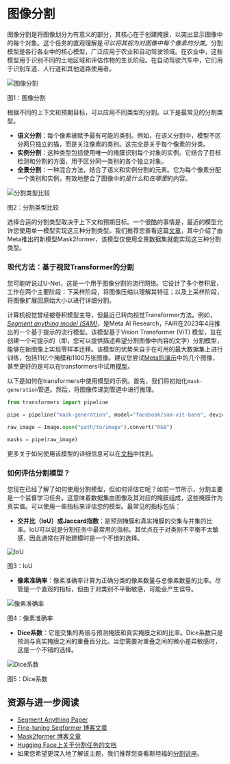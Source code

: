 # 图像分割

图像分割是将图像划分为有意义的部分，其核心在于创建掩膜，以突出显示图像中的每个对象。这个任务的直观理解是*可以将其视为对图像中每个像素的分类*。分割模型是各行各业中的核心模型，广泛应用于农业和自动驾驶领域。在农业中，这些模型用于识别不同的土地区域和评估作物的生长阶段。在自动驾驶汽车中，它们用于识别车道、人行道和其他道路使用者。

<div class="flex justify-center">
    <img src="https://huggingface.co/datasets/hf-vision/course-assets/resolve/main/segmentation-example.png" alt="图像分割">
<p>图1：图像分割</p>
</div>

根据不同的上下文和预期目标，可以应用不同类型的分割。以下是最常见的分割类型。
- **语义分割**：每个像素被赋予最有可能的类别。例如，在语义分割中，模型不区分两只独立的猫，而是关注像素的类别。这完全是关于每个像素的分类。
- **实例分割**：这种类型包括使用唯一的掩膜识别每个对象的实例。它结合了目标检测和分割的方面，用于区分同一类别的各个独立对象。
- **全景分割**：一种混合方法，结合了语义和实例分割的元素。它为每个像素分配一个类别和实例，有效地整合了图像中的*是什么*和*在哪里*的内容。

<div class="flex justify-center">
    <img src="https://huggingface.co/datasets/hf-vision/course-assets/resolve/main/segmentation-types.png" alt="分割类型比较">
<p>图2：分割类型比较</p>
</div>

选择合适的分割类型取决于上下文和预期目标。一个很酷的事情是，最近的模型允许您使用单一模型实现这三种分割类型。我们推荐您查看这篇[文章](https://huggingface.co/blog/mask2former)，其中介绍了由Meta推出的新模型Mask2former，该模型仅使用全景数据集就能实现这三种分割类型。

### 现代方法：基于视觉Transformer的分割

您可能听说过U-Net，这是一个用于图像分割的流行网络。它设计了多个卷积层，工作在两个主要阶段：下采样阶段，将图像压缩以理解其特征；以及上采样阶段，将图像扩展回原始大小以进行详细分割。

计算机视觉曾经被卷积模型主导，但最近已转向视觉Transformer方法。例如，*[Segment anything model (SAM)](https://arxiv.org/abs/2304.02643)*，是Meta AI Research，FAIR在2023年4月推出的一个基于提示的流行模型。该模型基于Vision Transformer (ViT) 模型，旨在创建一个可提示的（即，您可以提供描述希望分割图像中内容的文字）分割模型，能够在新图像上实现零样本迁移。该模型的优势来自于在可用的最大数据集上进行训练，包括11亿个掩膜和1100万张图像。建议您尝试[Meta的演示](https://segment-anything.com/)中的几个图像，甚至更好的是可以在transformers中试用[模型](https://huggingface.co/ybelkada/segment-anything)。

以下是如何在transformers中使用模型的示例。首先，我们将初始化`mask-generation`管道。然后，将图像传递到管道中进行推理。

```python
from transformers import pipeline

pipe = pipeline("mask-generation", model="facebook/sam-vit-base", device=0)

raw_image = Image.open("path/to/image").convert("RGB")

masks = pipe(raw_image)
```

更多关于如何使用该模型的详细信息可以在[文档](https://huggingface.co/docs/transformers/main/en/model_doc/sam)中找到。

### 如何评估分割模型？

您现在已经了解了如何使用分割模型，但如何评估它呢？如前一节所示，分割主要是一个监督学习任务。这意味着数据集由图像及其对应的掩膜组成，这些掩膜作为真实值。可以使用一些指标来评估您的模型。最常见的指标包括：

- **交并比（IoU）或Jaccard指数**：是预测掩膜和真实掩膜的交集与并集的比率。IoU可以说是分割任务中最常用的指标。其优点在于对类别不平衡不太敏感，因此通常在开始建模时是一个不错的选择。

<div class="flex justify-center">
    <img src="https://huggingface.co/datasets/hf-vision/course-assets/resolve/main/iou.png" alt="IoU">
<p>图3：IoU</p>
</div>

- **像素准确率**：像素准确率计算为正确分类的像素数量与总像素数量的比率。尽管是一个直观的指标，但由于对类别不平衡敏感，可能会产生误导。

<div class="flex justify-center">
    <img src="https://huggingface.co/datasets/hf-vision/course-assets/resolve/main/pixel-accuracy.png" alt="像素准确率">
<p>图4：像素准确率</p>
</div>

- **Dice系数**：它是交集的两倍与预测掩膜和真实掩膜之和的比率。Dice系数只是预测与真实掩膜之间的重叠百分比。当您需要对重叠之间的微小差异敏感时，这是一个不错的选择。

<div class="flex justify-center">
    <img src="https://huggingface.co/datasets/hf-vision/course-assets/resolve/main/dice-coefficient.png" alt="Dice系数">
<p>图5：Dice系数</p>
</div>

## 资源与进一步阅读

- [Segment Anything Paper](https://arxiv.org/abs/2304.02643)
- [Fine-tuning Segformer 博客文章](https://huggingface.co/blog/fine-tune-segformer)
- [Mask2former 博客文章](https://huggingface.co/blog/mask2former)
- [Hugging Face上关于分割任务的文档](https://huggingface.co/docs/transformers/main/tasks/semantic_segmentation)
- 如果您希望更深入地了解该主题，我们推荐您查看斯坦福的[分割讲座](https://www.youtube.com/watch?v=nDPWywWRIRo)。